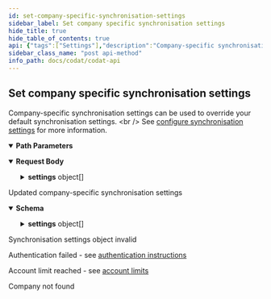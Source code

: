 ```yaml
---
id: set-company-specific-synchronisation-settings
sidebar_label: Set company specific synchronisation settings
hide_title: true
hide_table_of_contents: true
api: {"tags":["Settings"],"description":"Company-specific synchronisation settings can be used to override your default synchronisation settings. <br />\r\n            See [configure synchronisation settings](https://docs.codat.io/docs/data-sync-settings) for more information.","parameters":[{"name":"companyId","in":"path","required":true,"schema":{"type":"string","format":"uuid"}}],"requestBody":{"content":{"application/json":{"schema":{"type":"object","properties":{"companyId":{"type":"string","format":"uuid"},"settings":{"type":"array","items":{"type":"object","properties":{"dataType":{"type":"string","nullable":true},"fetchOnFirstLink":{"type":"boolean"},"syncSchedule":{"type":"integer","format":"int32"},"syncOrder":{"type":"integer","format":"int32"},"syncFromUtc":{"type":"string","format":"date-time","nullable":true},"syncFromWindow":{"type":"integer","format":"int32","nullable":true},"monthsToSync":{"type":"integer","format":"int32","nullable":true}},"additionalProperties":false},"nullable":true},"overridesDefaults":{"type":"boolean"}},"additionalProperties":false}}}},"responses":{"200":{"description":"Updated company-specific synchronisation settings","content":{"application/json":{"schema":{"type":"object","properties":{"companyId":{"type":"string","format":"uuid"},"settings":{"type":"array","items":{"type":"object","properties":{"dataType":{"type":"string","nullable":true},"fetchOnFirstLink":{"type":"boolean"},"syncSchedule":{"type":"integer","format":"int32"},"syncOrder":{"type":"integer","format":"int32"},"syncFromUtc":{"type":"string","format":"date-time","nullable":true},"syncFromWindow":{"type":"integer","format":"int32","nullable":true},"monthsToSync":{"type":"integer","format":"int32","nullable":true}},"additionalProperties":false},"nullable":true},"overridesDefaults":{"type":"boolean"}},"additionalProperties":false}}}},"400":{"description":"Synchronisation settings object invalid"},"401":{"description":"Authentication failed - see [authentication instructions](https://docs.codat.io/docs/authentication-1)"},"402":{"description":"Account limit reached - see [account limits](https://docs.codat.io/docs/environments-1)"},"404":{"description":"Company not found"}},"method":"post","path":"/companies/{companyId}/syncSettings","servers":[{"url":"https://api.codat.io","description":"Codat API (Production)"}],"security":[{"AuthorizationHeader":[]}],"securitySchemes":{"AuthorizationHeader":{"type":"apiKey","description":"The word \"Basic\" followed by a space and your API Key, base64 encoded, which can be found [here](https://portal-integration.codat.io/#/profile)","name":"Authorization","in":"header"}},"jsonRequestBodyExample":{"companyId":"3fa85f64-5717-4562-b3fc-2c963f66afa6","settings":[{"dataType":"string","fetchOnFirstLink":true,"syncSchedule":0,"syncOrder":0,"syncFromUtc":"string","syncFromWindow":0,"monthsToSync":0}],"overridesDefaults":true},"info":{"title":"Codat API","description":"[What's changed in our Swagger](https://docs.codat.io/docs/new-swagger-ui)","version":"v1"},"postman":{"name":"Set company specific synchronisation settings","description":{"content":"Company-specific synchronisation settings can be used to override your default synchronisation settings. <br />\r\n            See [configure synchronisation settings](https://docs.codat.io/docs/data-sync-settings) for more information.","type":"text/plain"},"url":{"path":["companies",":companyId","syncSettings"],"host":["{{baseUrl}}"],"query":[],"variable":[{"disabled":false,"description":{"content":"(Required) ","type":"text/plain"},"type":"any","value":"","key":"companyId"}]},"header":[{"key":"Content-Type","value":"application/json"},{"key":"Accept","value":"application/json"}],"method":"POST","body":{"mode":"raw","raw":"\"\"","options":{"raw":{"language":"json"}}}}}
sidebar_class_name: "post api-method"
info_path: docs/codat/codat-api
---
```



## Set company specific synchronisation settings



Company-specific synchronisation settings can be used to override your default synchronisation settings. &lt;br /&gt;
            See [configure synchronisation settings](https://docs.codat.io/docs/data-sync-settings) for more information.

<details style={{"marginBottom":"1rem"}} data-collapsed={false} open={true}><summary style={{}}><strong>Path Parameters</strong></summary><div><ul><ParamsItem className={"paramsItem"} param={{"name":"companyId","in":"path","required":true,"schema":{"type":"string","format":"uuid"}}}></ParamsItem></ul></div></details><details style={{}} data-collapsed={false} open={true}><summary style={{"textAlign":"left"}}><strong>Request Body</strong></summary><div style={{"textAlign":"left","marginLeft":"1rem"}}></div><ul style={{"marginLeft":"1rem"}}><SchemaItem collapsible={false} name={"companyId"} required={false} schemaDescription={undefined} schemaName={"uuid"} qualifierMessage={undefined}></SchemaItem><SchemaItem collapsible={true} className={"schemaItem"}><details style={{}}><summary style={{}}><strong>settings</strong><span style={{"opacity":"0.6"}}> object[]</span></summary><div style={{"marginLeft":"1rem"}}><SchemaItem collapsible={false} name={"dataType"} required={false} schemaDescription={undefined} schemaName={"string"} qualifierMessage={undefined}></SchemaItem><SchemaItem collapsible={false} name={"fetchOnFirstLink"} required={false} schemaDescription={undefined} schemaName={"boolean"} qualifierMessage={undefined}></SchemaItem><SchemaItem collapsible={false} name={"syncSchedule"} required={false} schemaDescription={undefined} schemaName={"int32"} qualifierMessage={undefined}></SchemaItem><SchemaItem collapsible={false} name={"syncOrder"} required={false} schemaDescription={undefined} schemaName={"int32"} qualifierMessage={undefined}></SchemaItem><SchemaItem collapsible={false} name={"syncFromUtc"} required={false} schemaDescription={undefined} schemaName={"date-time"} qualifierMessage={undefined}></SchemaItem><SchemaItem collapsible={false} name={"syncFromWindow"} required={false} schemaDescription={undefined} schemaName={"int32"} qualifierMessage={undefined}></SchemaItem><SchemaItem collapsible={false} name={"monthsToSync"} required={false} schemaDescription={undefined} schemaName={"int32"} qualifierMessage={undefined}></SchemaItem></div></details></SchemaItem><SchemaItem collapsible={false} name={"overridesDefaults"} required={false} schemaDescription={undefined} schemaName={"boolean"} qualifierMessage={undefined}></SchemaItem></ul></details><div><ApiTabs><TabItem label={"200"} value={"200"}><div>

Updated company-specific synchronisation settings

</div><div><details style={{}} data-collapsed={false} open={true}><summary style={{"textAlign":"left"}}><strong>Schema</strong></summary><div style={{"textAlign":"left","marginLeft":"1rem"}}></div><ul style={{"marginLeft":"1rem"}}><SchemaItem collapsible={false} name={"companyId"} required={false} schemaDescription={undefined} schemaName={"uuid"} qualifierMessage={undefined}></SchemaItem><SchemaItem collapsible={true} className={"schemaItem"}><details style={{}}><summary style={{}}><strong>settings</strong><span style={{"opacity":"0.6"}}> object[]</span></summary><div style={{"marginLeft":"1rem"}}><SchemaItem collapsible={false} name={"dataType"} required={false} schemaDescription={undefined} schemaName={"string"} qualifierMessage={undefined}></SchemaItem><SchemaItem collapsible={false} name={"fetchOnFirstLink"} required={false} schemaDescription={undefined} schemaName={"boolean"} qualifierMessage={undefined}></SchemaItem><SchemaItem collapsible={false} name={"syncSchedule"} required={false} schemaDescription={undefined} schemaName={"int32"} qualifierMessage={undefined}></SchemaItem><SchemaItem collapsible={false} name={"syncOrder"} required={false} schemaDescription={undefined} schemaName={"int32"} qualifierMessage={undefined}></SchemaItem><SchemaItem collapsible={false} name={"syncFromUtc"} required={false} schemaDescription={undefined} schemaName={"date-time"} qualifierMessage={undefined}></SchemaItem><SchemaItem collapsible={false} name={"syncFromWindow"} required={false} schemaDescription={undefined} schemaName={"int32"} qualifierMessage={undefined}></SchemaItem><SchemaItem collapsible={false} name={"monthsToSync"} required={false} schemaDescription={undefined} schemaName={"int32"} qualifierMessage={undefined}></SchemaItem></div></details></SchemaItem><SchemaItem collapsible={false} name={"overridesDefaults"} required={false} schemaDescription={undefined} schemaName={"boolean"} qualifierMessage={undefined}></SchemaItem></ul></details></div></TabItem><TabItem label={"400"} value={"400"}><div>

Synchronisation settings object invalid

</div><div></div></TabItem><TabItem label={"401"} value={"401"}><div>

Authentication failed - see [authentication instructions](https://docs.codat.io/docs/authentication-1)

</div><div></div></TabItem><TabItem label={"402"} value={"402"}><div>

Account limit reached - see [account limits](https://docs.codat.io/docs/environments-1)

</div><div></div></TabItem><TabItem label={"404"} value={"404"}><div>

Company not found

</div><div></div></TabItem></ApiTabs></div>
      